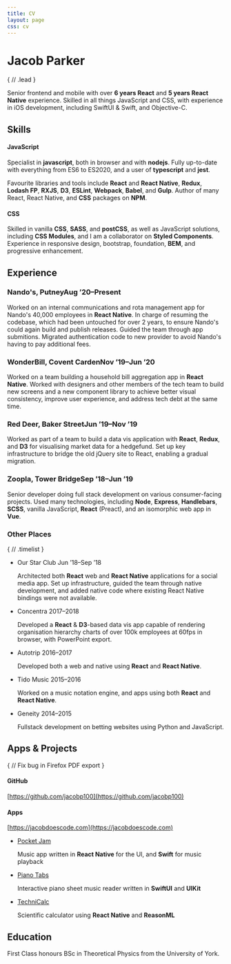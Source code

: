 ```yaml
---
title: CV
layout: page
css: cv
---
```


# Jacob Parker

{
// .lead
}

Senior frontend and mobile with over **6 years React** and **5 years React Native** experience. Skilled in all things JavaScript and CSS, with experience in iOS development, including SwiftUI & Swift, and Objective-C.

## Skills

#### JavaScript

Specialist in **javascript**, both in browser and with **nodejs**. Fully up-to-date with everything from ES6 to ES2020, and a user of **typescript** and **jest**.

Favourite libraries and tools include **React** and **React Native**, **Redux**, **Lodash FP**, **RXJS**, **D3**, **ESLint**, **Webpack**, **Babel**, and **Gulp**. Author of many React, React Native, and **CSS** packages on **NPM**.

#### CSS

Skilled in vanilla **CSS**, **SASS**, and **postCSS**, as well as JavaScript solutions, including **CSS Modules**, and I am a collaborator on **Styled Components**. Experience in responsive design, bootstrap, foundation, **BEM**, and progressive enhancement.

## Experience

### Nando's, Putney<time>Aug &rsquo;20&ndash;Present</time>

Worked on an internal communications and rota management app for Nando's 40,000 employees in **React Native**. In charge of resuming the codebase, which had been untouched for over 2 years, to ensure Nando's could again build and publish releases. Guided the team through app submitions. Migrated authentication code to new provider to avoid Nando's having to pay additional fees.

### WonderBill, Covent Carden<time>Nov &rsquo;19&ndash;Jun &rsquo;20</time>

Worked on a team building a household bill aggregation app in **React Native**. Worked with designers and other members of the tech team to build new screens and a new component library to achieve better visual consistency, improve user experience, and address tech debt at the same time.

### Red Deer, Baker Street<time>Jun &rsquo;19&ndash;Nov &rsquo;19</time>

Worked as part of a team to build a data vis application with **React**, **Redux**, and **D3** for visualising market data for a hedgefund. Set up key infrastructure to bridge the old jQuery site to React, enabling a gradual migration.

### Zoopla, Tower Bridge<time>Sep &rsquo;18&ndash;Jun &rsquo;19</time>

Senior developer doing full stack development on various consumer-facing projects. Used many technologies, including **Node**, **Express**, **Handlebars**, **SCSS**, vanilla JavaScript, **React** (Preact), and an isomorphic web app in **Vue**.

### Other Places

{
// .timelist
}

- Our Star Club <time>Jun &rsquo;18&ndash;Sep &rsquo;18</time>

  Architected both **React** web and **React Native** applications for a social media app. Set up infrastructure, guided the team through native development, and added native code where existing React Native bindings were not available.

- Concentra <time>2017&ndash;2018</time>

  Developed a **React** & **D3**-based data vis app capable of rendering organisation hierarchy charts of over 100k employees at 60fps in browser, with PowerPoint export.

- Autotrip <time>2016&ndash;2017</time>

  Developed both a web and native using **React** and **React Native**.

- Tido Music <time>2015&ndash;2016</time>

  Worked on a music notation engine, and apps using both **React** and **React Native**.

- Geneity <time>2014&ndash;2015</time>

  Fullstack development on betting websites using Python and JavaScript.

## Apps & Projects

{
// Fix bug in Firefox PDF export
}

<div style={{ position: "relative" }}>

#### GitHub

[https://github.com/jacobp100](https://github.com/jacobp100)

#### Apps

[https://jacobdoescode.com](https://jacobdoescode.com)

</div>

- [Pocket Jam](https://jacobdoescode.com/pocket-jam)

  Music app written in **React Native** for the UI, and **Swift** for music playback

- [Piano Tabs](https://jacobdoescode.com/piano-tabs)

  Interactive piano sheet music reader written in **SwiftUI** and **UIKit**

- [TechniCalc](https://jacobdoescode.com/technicalc)

  Scientific calculator using **React Native** and **ReasonML**

## Education

First Class honours BSc in Theoretical Physics from the University of York.
